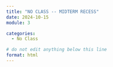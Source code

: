 ```yaml
---
title: "NO CLASS -- MIDTERM RECESS"
date: 2024-10-15
module: 3

categories: 
  - No Class

# do not edit anything below this line
format: html
---
```

